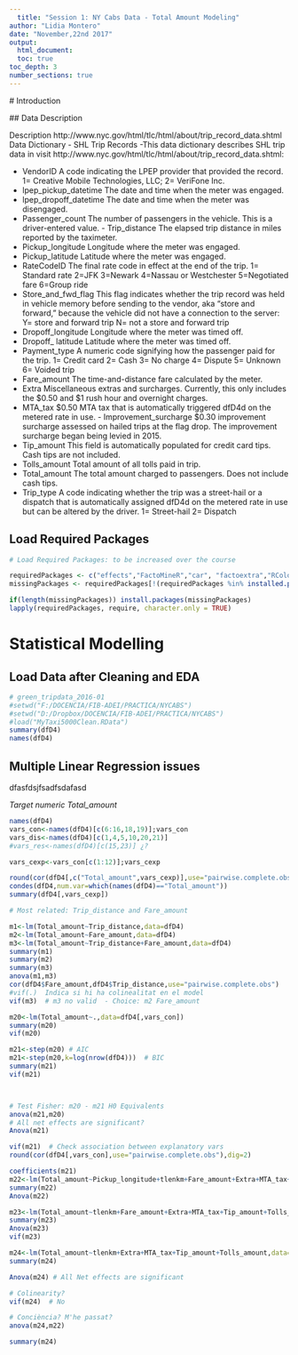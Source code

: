 ```yaml
---
  title: "Session 1: NY Cabs Data - Total Amount Modeling"
author: "Lidia Montero"
date: "November,22nd 2017"
output: 
  html_document: 
  toc: true
toc_depth: 3
number_sections: true
---
```

  
  
  # Introduction
  
  ## Data Description
  
  Description http://www.nyc.gov/html/tlc/html/about/trip_record_data.shtml
Data Dictionary - SHL Trip Records -This data dictionary describes SHL trip data in visit http://www.nyc.gov/html/tlc/html/about/trip_record_data.shtml:
  
  - VendorID	A code indicating the LPEP provider that provided the record.      1= Creative Mobile Technologies, LLC; 2= VeriFone Inc.   
- lpep_pickup_datetime	The date and time when the meter was engaged.    
- lpep_dropoff_datetime	The date and time when the meter was disengaged.     
- Passenger_count	The number of passengers in the vehicle. This is a driver-entered value.    -  Trip_distance 	The elapsed trip distance in miles reported by the taximeter.   
- Pickup_longitude	 Longitude where the meter was engaged.   
- Pickup_latitude	Latitude where the meter was engaged.   
- RateCodeID	The final rate code in effect at the end of the trip.  1= Standard rate  2=JFK 3=Newark 4=Nassau or Westchester 5=Negotiated fare 6=Group ride   
- Store_and_fwd_flag	This flag indicates whether the trip record was held in vehicle memory before sending to the vendor, aka "store and forward," because the vehicle did not have a connection to the server: Y= store and forward trip  N= not a store and forward trip   
- Dropoff_longitude	Longitude where the meter was timed off.   
- Dropoff_ latitude	Latitude where the meter was timed off.   
- Payment_type	A numeric code signifying how the passenger paid for the trip.  1= Credit card 2= Cash 3= No charge 4= Dispute 5= Unknown 6= Voided trip   
- Fare_amount	The time-and-distance fare calculated by the meter.   
- Extra	 Miscellaneous extras and surcharges.  Currently, this only includes the $0.50 and $1 rush hour and overnight charges. 
- MTA_tax	 $0.50 MTA tax that is automatically triggered dfD4d on the metered rate in use.    - Improvement_surcharge	$0.30 improvement surcharge assessed on hailed trips at the flag   drop. The improvement surcharge began being levied in 2015.   
- Tip_amount	 This field is automatically populated for credit card tips. Cash tips are not included.   
- Tolls_amount	Total amount of all tolls paid in trip.    
- Total_amount	The total amount charged to passengers. Does not include cash tips.   
- Trip_type	A code indicating whether the trip was a street-hail or a dispatch that is automatically assigned dfD4d on the metered rate in use but can be altered by the driver. 
1= Street-hail 2= Dispatch  


## Load Required Packages

```r
# Load Required Packages: to be increased over the course

requiredPackages <- c("effects","FactoMineR","car", "factoextra","RColorBrewer","ggplot2")
missingPackages <- requiredPackages[!(requiredPackages %in% installed.packages()[,"Package"])]

if(length(missingPackages)) install.packages(missingPackages)
lapply(requiredPackages, require, character.only = TRUE)

```
# Statistical Modelling

## Load Data after Cleaning and EDA

```r
# green_tripdata_2016-01
#setwd("F:/DOCENCIA/FIB-ADEI/PRACTICA/NYCABS")
#setwd("D:/Dropbox/DOCENCIA/FIB-ADEI/PRACTICA/NYCABS")
#load("MyTaxi5000Clean.RData")
summary(dfD4)
names(dfD4)
```

## Multiple Linear Regression issues

dfasfdsjfsadfsdafasd

*Target numeric Total_amount*

```r
names(dfD4)
vars_con<-names(dfD4)[c(6:16,18,19)];vars_con
vars_dis<-names(dfD4)[c(1,4,5,10,20,21)]
#vars_res<-names(dfD4)[c(15,23)] ¿?

vars_cexp<-vars_con[c(1:12)];vars_cexp

round(cor(dfD4[,c("Total_amount",vars_cexp)],use="pairwise.complete.obs"),dig=2)
condes(dfD4,num.var=which(names(dfD4)=="Total_amount"))
summary(dfD4[,vars_cexp])
```

```r

# Most related: Trip_distance and Fare_amount

m1<-lm(Total_amount~Trip_distance,data=dfD4)
m2<-lm(Total_amount~Fare_amount,data=dfD4)
m3<-lm(Total_amount~Trip_distance+Fare_amount,data=dfD4)
summary(m1)
summary(m2)
summary(m3)
anova(m1,m3)
cor(dfD4$Fare_amount,dfD4$Trip_distance,use="pairwise.complete.obs")
#vif(.)  Indica si hi ha colinealitat en el model
vif(m3)  # m3 no valid  - Choice: m2 Fare_amount

m20<-lm(Total_amount~.,data=dfD4[,vars_con])
summary(m20)
vif(m20)

m21<-step(m20) # AIC
m21<-step(m20,k=log(nrow(dfD4)))  # BIC
summary(m21)
vif(m21)



# Test Fisher: m20 - m21 H0 Equivalents
anova(m21,m20)
# All net effects are significant?
Anova(m21)

vif(m21)  # Check association between explanatory vars
round(cor(dfD4[,vars_con],use="pairwise.complete.obs"),dig=2)

coefficients(m21)
m22<-lm(Total_amount~Pickup_longitude+tlenkm+Fare_amount+Extra+MTA_tax+Tip_amount+Tolls_amount,data=dfD4)
summary(m22)
Anova(m22)

m23<-lm(Total_amount~tlenkm+Fare_amount+Extra+MTA_tax+Tip_amount+Tolls_amount,data=dfD4)
summary(m23)
Anova(m23)
vif(m23)

m24<-lm(Total_amount~tlenkm+Extra+MTA_tax+Tip_amount+Tolls_amount,data=dfD4)
summary(m24)

Anova(m24) # All Net effects are significant

# Colinearity?
vif(m24)  # No

# Conciència? M'he passat?
anova(m24,m22)

summary(m24)
```

